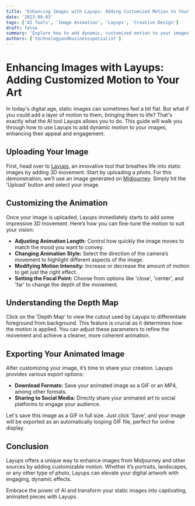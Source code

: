 ```yaml
---
title: 'Enhancing Images with Layups: Adding Customized Motion to Your Art'
date: '2023-09-03'
tags: ['AI Tools', 'Image Animation', 'Layups', 'Creative Design']
draft: false
summary: 'Explore how to add dynamic, customized motion to your images using the innovative AI tool, Layups. This guide provides a step-by-step tutorial on enhancing your digital artwork.'
authors: ['technologyandbusinessspecialist']
---
```


# Enhancing Images with Layups: Adding Customized Motion to Your Art

In today's digital age, static images can sometimes feel a bit flat. But what if you could add a layer of motion to them, bringing them to life? That's exactly what the AI tool Layups allows you to do. This guide will walk you through how to use Layups to add dynamic motion to your images, enhancing their appeal and engagement.

## Uploading Your Image

First, head over to [Layups](https://convert.leiapix.com/), an innovative tool that breathes life into static images by adding 3D movement. Start by uploading a photo. For this demonstration, we’ll use an image generated on [Midjourney](https://www.midjourney.com/). Simply hit the 'Upload' button and select your image.

## Customizing the Animation

Once your image is uploaded, Layups immediately starts to add some impressive 3D movement. Here’s how you can fine-tune the motion to suit your vision:

- **Adjusting Animation Length:** Control how quickly the image moves to match the mood you want to convey.
- **Changing Animation Style:** Select the direction of the camera’s movement to highlight different aspects of the image.
- **Modifying Motion Intensity:** Increase or decrease the amount of motion to get just the right effect.
- **Setting the Focal Point:** Choose from options like 'close', 'center', and 'far' to change the depth of the movement.

## Understanding the Depth Map

Click on the 'Depth Map' to view the cutout used by Layups to differentiate foreground from background. This feature is crucial as it determines how the motion is applied. You can adjust these parameters to refine the movement and achieve a cleaner, more coherent animation.

## Exporting Your Animated Image

After customizing your image, it’s time to share your creation. Layups provides various export options:

- **Download Formats:** Save your animated image as a GIF or an MP4, among other formats.
- **Sharing to Social Media:** Directly share your animated art to social platforms to engage your audience.

Let's save this image as a GIF in full size. Just click 'Save', and your image will be exported as an automatically looping GIF file, perfect for online display.

## Conclusion

Layups offers a unique way to enhance images from Midjourney and other sources by adding customizable motion. Whether it’s portraits, landscapes, or any other type of photo, Layups can elevate your digital artwork with engaging, dynamic effects.

Embrace the power of AI and transform your static images into captivating, animated pieces with Layups.

